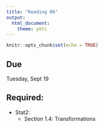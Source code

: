 ```yaml
---
title: "Reading 06"
output: 
  html_document: 
    theme: yeti
---
```


```r
knitr::opts_chunk$set(echo = TRUE)
```

## Due

Tuesday, Sept 19

## Required:

- Stat2:
    + Section 1.4: Transformations
